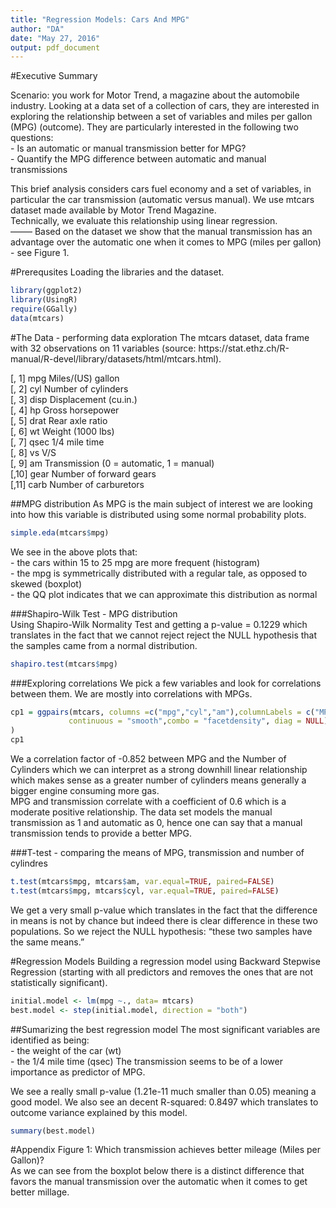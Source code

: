 ```yaml
---
title: "Regression Models: Cars And MPG"
author: "DA"
date: "May 27, 2016"
output: pdf_document
---
```

#Executive Summary

Scenario: you work for Motor Trend, a magazine about the automobile industry. Looking at a data set of a collection of cars, they are interested in exploring the relationship between a set of variables and miles per gallon (MPG) (outcome). They are particularly interested in the following two questions:  
- Is an automatic or manual transmission better for MPG?  
- Quantify the MPG difference between automatic and manual transmissions  

This brief analysis considers cars fuel economy and a set of variables, in particular the car transmission (automatic versus manual). We use mtcars dataset made available by Motor Trend Magazine.   
Technically, we evaluate this relationship using linear regression.   
--------
Based on the dataset we show that the manual transmission has an advantage over the automatic one when it comes to MPG (miles per gallon) - see Figure 1.  

#Prerequsites
Loading the libraries and the dataset.  
```r
library(ggplot2)
library(UsingR)
require(GGally)
data(mtcars)
```


#The Data - performing data exploration
The mtcars dataset, data frame with 32 observations on 11 variables (source: https://stat.ethz.ch/R-manual/R-devel/library/datasets/html/mtcars.html).  

[, 1]	mpg	Miles/(US) gallon  
[, 2]	cyl	Number of cylinders  
[, 3]	disp	Displacement (cu.in.)  
[, 4]	hp	Gross horsepower  
[, 5]	drat	Rear axle ratio  
[, 6]	wt	Weight (1000 lbs)  
[, 7]	qsec	1/4 mile time  
[, 8]	vs	V/S  
[, 9]	am	Transmission (0 = automatic, 1 = manual)  
[,10]	gear	Number of forward gears  
[,11]	carb	Number of carburetors  

##MPG distribution
As MPG is the main subject of interest we are looking into how this variable is distributed using some normal probability plots.
```r
simple.eda(mtcars$mpg)
```
We see in the above plots that:  
- the cars within 15 to 25 mpg are more frequent (histogram)  
- the mpg is symmetrically distributed with a regular tale, as opposed to skewed (boxplot)  
- the QQ plot indicates that we can approximate this distribution as normal  

###Shapiro-Wilk Test - MPG distribution   
Using Shapiro-Wilk Normality Test and getting a p-value = 0.1229 which translates in the fact that we cannot reject  reject the NULL hypothesis that the samples came from a normal distribution.  

```r
shapiro.test(mtcars$mpg)
```

###Exploring correlations
We pick a few variables and look for correlations between them. We are mostly into correlations with MPGs.

```r

cp1 = ggpairs(mtcars, columns =c("mpg","cyl","am"),columnLabels = c("MPG", "Num.of Cylinders","Transmission"), lower = list(
             continuous = "smooth",combo = "facetdensity", diag = NULL)
)
cp1
```

We a correlation factor of -0.852 between MPG and the Number of Cylinders which we can interpret as a strong downhill linear relationship which makes sense as a greater number of cylinders means generally a bigger engine consuming more gas.  
MPG and transmission correlate with a coefficient of 0.6 which is a moderate positive relationship. The data set models the manual transmission as 1 and automatic as 0, hence one can say that a manual transmission tends to provide a better MPG.



###T-test - comparing the means of MPG, transmission and number of cylindres

```r
t.test(mtcars$mpg, mtcars$am, var.equal=TRUE, paired=FALSE)
t.test(mtcars$mpg, mtcars$cyl, var.equal=TRUE, paired=FALSE)
```

We get a very small p-value which translates in the fact that the difference in means is not by chance but indeed there is clear difference in these two populations. So we reject the NULL hypothesis: "these two samples have the same means."  


#Regression  Models
Building a regression model using Backward Stepwise Regression (starting with all predictors and removes the ones that are not statistically significant).

```r
initial.model <- lm(mpg ~., data= mtcars)
best.model <- step(initial.model, direction = "both")
```

##Sumarizing the best regression model
The most significant variables are identified as being:   
- the weight of the car (wt)   
- the 1/4 mile time (qsec)
The transmission seems to be of a lower importance as predictor of MPG.

We see a really small p-value (1.21e-11 much smaller than 0.05) meaning a good model.
We also see an decent R-squared: 0.8497 which translates to outcome variance explained by this model.
```r
summary(best.model)
```



#Appendix
Figure 1: Which transmission achieves better mileage (Miles per Gallon)?  
As we can see from the boxplot below there is a distinct difference that favors the manual transmission over the automatic when it comes to get better millage.
